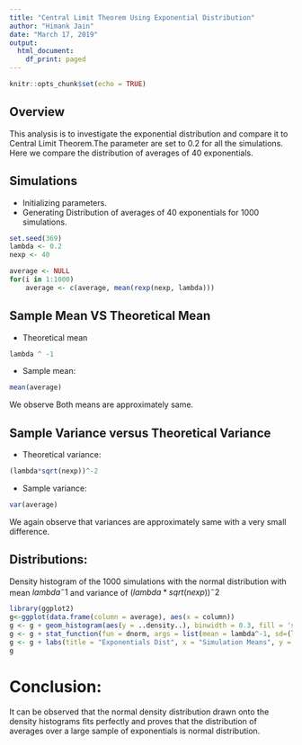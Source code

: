 ---
title: "Central Limit Theorem Using Exponential Distribution"
author: "Himank Jain"
date: "March 17, 2019"
output:
  html_document:
    df_print: paged
---


```{r , include=FALSE}
knitr::opts_chunk$set(echo = TRUE)
```

## Overview

This analysis is to investigate the exponential distribution and compare it to Central Limit Theorem.The parameter are set to 0.2 for all the simulations. Here we compare the distribution of averages of 40 exponentials. 

## Simulations

* Initializing parameters.
* Generating Distribution of averages of 40 exponentials for 1000 simulations.

```{r, echo=TRUE}
set.seed(369)
lambda <- 0.2
nexp <- 40

average <- NULL
for(i in 1:1000)
    average <- c(average, mean(rexp(nexp, lambda)))

```
## Sample Mean VS Theoretical Mean 

* Theoretical mean

```{r}
lambda ^ -1

```

* Sample mean:

```{r}
mean(average)

```

We observe Both means are approximately same.

## Sample Variance versus Theoretical Variance
* Theoretical variance:
```{r}
(lambda*sqrt(nexp))^-2

```

* Sample variance: 

```{r}
var(average)

```

We again observe that variances are approximately same with a very small difference.

## Distributions:

Density histogram of the $1000$ simulations with the normal distribution with mean $lambda ^ -1$ and variance of $(lambda*sqrt(nexp))^-2$ 
```{r}
library(ggplot2)
g<-ggplot(data.frame(column = average), aes(x = column))
g <- g + geom_histogram(aes(y = ..density..), binwidth = 0.3, fill = 'salmon', color = 'black')
g <- g + stat_function(fun = dnorm, args = list(mean = lambda^-1, sd=(lambda*sqrt(nexp))^-1), size=1)
g <- g + labs(title = "Exponentials Dist", x = "Simulation Means", y = "Density")
g

```

# Conclusion:

It can be observed that the normal density distribution drawn onto the density histograms fits perfectly and proves that the distribution of averages over a large sample of exponentials is normal distribution.
